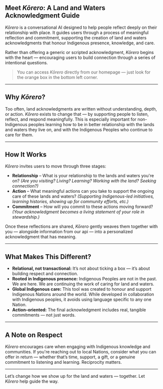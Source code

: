 ## Meet *Kōrero*: A Land and Waters Acknowledgment Guide

*Kōrero* is a conversational AI designed to help people reflect deeply on their relationship with place. It guides users through a process of meaningful reflection and commitment, supporting the creation of land and waters acknowledgments that honour Indigenous presence, knowledge, and care. 

Rather than offering a generic or scripted acknowledgment, *Kōrero* begins with the heart — encouraging users to build connection through a series of intentional questions.

> You can access *Kōrero* directly from our homepage — just look for the orange box in the bottom left corner.

--- 

## Why *Kōrero*?

Too often, land acknowledgments are written without understanding, depth, or action. *Kōrero* exists to change that — by supporting people to listen, reflect, and respond meaningfully. This is especially important for non-Indigenous peoples learning how to be in better relationship with the lands and waters they live on, and with the Indigenous Peoples who continue to care for them.

---

## How It Works

*Kōrero* invites users to move through three stages:
- **Relationship** – What is your relationship to the lands and waters you're on? *(Are you visiting? Living? Learning? Working with the land? Seeking connection?)*
- **Action** – What meaningful actions can you take to support the ongoing care of these lands and waters? *(Supporting Indigenous-led initiatives, learning histories, showing up for community efforts, etc.)*
- **Commitment** – How will you commit to these actions moving forward?
 *(Your acknowledgment becomes a living statement of your role in stewardship.)*

Once these reflections are shared, *Kōrero* gently weaves them together with you — alongside information from our api — into a personalized acknowledgment that has meaning. 

---

## What Makes This Different?

- **Relational, not transactional:** It’s not about ticking a box — it’s about building respect and connection.
- **Rooted in Indigenous presence:** Indigenous Peoples are not in the past. We are here. We are continuing the work of caring for land and waters.
- **Global Indigenous care:** This tool was created to honour and support Indigenous Nations around the world. While developed in collaboration with Indigenous peoples, it avoids using language specific to any one Nation.
- **Action-oriented:** The final acknowledgment includes real, tangible commitments — not just words.

---

## A Note on Respect

*Kōrero* encourages care when engaging with Indigenous knowledge and communities. If you're reaching out to local Nations, consider what you can offer in return — whether that’s time, support, a gift, or a genuine commitment to listening and learning. Reciprocity matters.

---

Let’s change how we show up for the land and waters — together.
Let *Kōrero* help guide the way.
